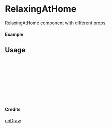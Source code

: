 
<Meta of={RelaxingAtHome} title="unDraw/RelaxingAtHome" />

# RelaxingAtHome

RelaxingAtHome component with different props.

#### Example

<Canvas of={RelaxingAtHome.Primary} />

## Usage

```ts
import { RelaxingAtHome } from "yadl-ui";

const Example = () => {
  return (
      <RelaxingAtHome />
  );
};

export default Example;
```

#### Credits
[unDraw](https://undraw.co/illustrations)
